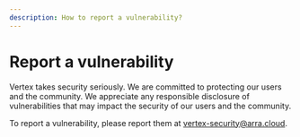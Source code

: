 ```yaml
---
description: How to report a vulnerability?
---
```


# Report a vulnerability

Vertex takes security seriously. We are committed to protecting our users and the community. We appreciate any responsible disclosure of vulnerabilities that may impact the security of our users and the community.

To report a vulnerability, please report them at vertex-security@arra.cloud.
